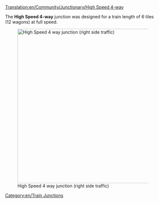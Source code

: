 [[Translation:en/Community/Junctionary/High Speed 4-way]]

{{en/junctionsmenu}}
The '''High Speed 4-way''' junction was designed for a train length of 6 tiles (12 wagons) at full speed.

[[File:en/High Speed 4-way.png|none|thumb|500px|High Speed 4 way junction (right side traffic)]]

{{en/Junction Criteria|High|4|1|0|6|1|1|1|1|0|0|0||Broken down trains only affect the one track.|
* Can handle a large amount of traffic
* Uses 38x38 tiles
* Can be made larger for longer trains
* Long diagonal right turns can be moved inwards to save some space
* Copy and paste patch recommended
}}

[[Category:en/Train Junctions]]